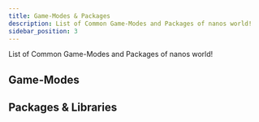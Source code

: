 ```yaml
---
title: Game-Modes & Packages
description: List of Common Game-Modes and Packages of nanos world!
sidebar_position: 3
---
```



List of Common Game-Modes and Packages of nanos world!



## Game-Modes

<div class="card-links">

<CardLink
	title="Sandbox"
	description="nanos world Sandbox game-mode"
	image_src="https://user-images.githubusercontent.com/6226807/121760112-7d254d80-caff-11eb-968e-20f77aa3c7d3.png"
	href="https://github.com/nanos-world/nanos-world-sandbox"
/>

<CardLink
	title="Deathmatch"
	description="nanos world Deathmatch game-mode"
	image_src="https://user-images.githubusercontent.com/6226807/121760221-ec02a680-caff-11eb-8b2a-c0aea9168e41.jpg"
	href="https://github.com/nanos-world/nanos-world-deathmatch"
/>

<CardLink
	title="Halloween"
	description="Halloween special game-mode"
	image_src="https://user-images.githubusercontent.com/6226807/121760299-60d5e080-cb00-11eb-8809-6197d3c98c85.png"
	href="https://github.com/gtnardy/nanos-world-halloween"
/>

<CardLink
	title="VZombies"
	description="Gamemode Inspired By COD:Zombies"
	image_src="https://user-images.githubusercontent.com/43786647/189530743-43c478bd-89b2-4eac-a223-724a74c312b8.jpg"
	href="https://github.com/vugi99/nanos-vzombies"
/>
	
<CardLink
	title="Bottlefield"
	description="Throw bottles to your enemies !"
	image_src="https://user-images.githubusercontent.com/43786647/189530846-2862ccf1-62dd-41e9-afd1-1c36922dd8ed.jpg"
	href="https://github.com/vugi99/nanos-bottlefield"
/>


## Packages & Libraries

<div class="card-links">

<CardLink
	title="Default Vehicles"
	description="nanos world default Vehicle Pack ready to use"
	image_src="/img/docs/vehicles-pack.jpg"
	href="https://github.com/nanos-world/nanos-world-vehicles"
/>

<CardLink
	title="Default Weapons"
	description="nanos world default Weapon Pack ready to use"
	image_src="/img/docs/weapons-pack.jpg"
	href="https://github.com/nanos-world/nanos-world-weapons"
/>

<CardLink
	title="Battlefield Kill UI"
	description="Battlefield-like Kill and Feed UI"
	image_src="/img/docs/battlefield-kill-ui.jpg"
	href="https://github.com/gtnardy/nanos-world-battlefield-kill-ui/"
/>

<CardLink
	title="Official Community Lua Library"
	description="nanos world official Lua Library. All definition of our basic structs (Vector, Rotation), math and helper methods!"
	image_src="/img/docs/nanos-world-background.jpg"
	href="https://github.com/nanos-world/nanos-world-lua-lib"
/>

</div>
